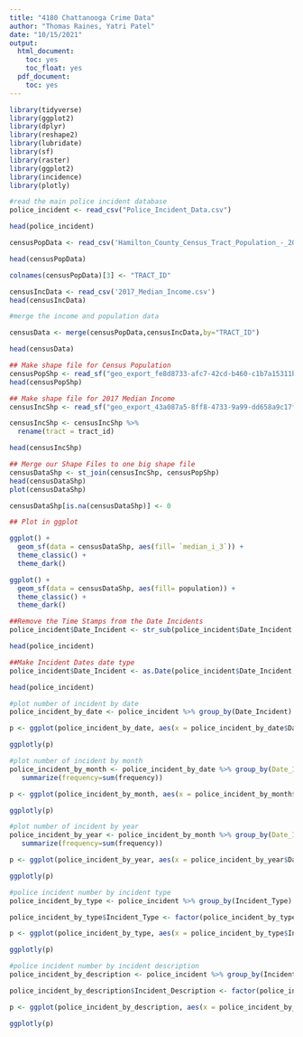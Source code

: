 ```yaml
---
title: "4180 Chattanooga Crime Data"
author: "Thomas Raines, Yatri Patel"
date: "10/15/2021"
output:
  html_document:
    toc: yes
    toc_float: yes
  pdf_document:
    toc: yes
---
```


```r
library(tidyverse)
library(ggplot2)
library(dplyr)
library(reshape2)
library(lubridate)
library(sf)
library(raster)
library(ggplot2)
library(incidence)
library(plotly)
```



```r
#read the main police incident database
police_incident <- read_csv("Police_Incident_Data.csv")

head(police_incident)
```


```r
censusPopData <- read_csv('Hamilton_County_Census_Tract_Population_-_2018_ACS_Five_Year.csv')

head(censusPopData)

colnames(censusPopData)[3] <- "TRACT_ID"
```

```r
censusIncData <- read_csv('2017_Median_Income.csv')
head(censusIncData)
```

```r
#merge the income and population data

censusData <- merge(censusPopData,censusIncData,by="TRACT_ID")

head(censusData)


```


```r
## Make shape file for Census Population
censusPopShp <- read_sf("geo_export_fe8d8733-afc7-42cd-b460-c1b7a15311bb.shp")
head(censusPopShp)
```


```r
## Make shape file for 2017 Median Income
censusIncShp <- read_sf("geo_export_43a087a5-8ff8-4733-9a99-dd658a9c17f4.shp")

censusIncShp <- censusIncShp %>%
  rename(tract = tract_id)

head(censusIncShp)
```


```r
## Merge our Shape Files to one big shape file
censusDataShp <- st_join(censusIncShp, censusPopShp)
head(censusDataShp)
plot(censusDataShp)

censusDataShp[is.na(censusDataShp)] <- 0
```


```r
## Plot in ggplot

ggplot() +
  geom_sf(data = censusDataShp, aes(fill= `median_i_3`)) +
  theme_classic() +
  theme_dark()
```


```r
ggplot() +
  geom_sf(data = censusDataShp, aes(fill= population)) +
  theme_classic() +
  theme_dark()

```


```r
##Remove the Time Stamps from the Date Incidents
police_incident$Date_Incident <- str_sub(police_incident$Date_Incident, 1, nchar(police_incident$Date_Incident)-12)

head(police_incident)
```

```r
##Make Incident Dates date type
police_incident$Date_Incident <- as.Date(police_incident$Date_Incident, format = "%m/%d/%Y")

head(police_incident)
```

```r
#plot number of incident by date 
police_incident_by_date <- police_incident %>% group_by(Date_Incident) %>% summarise(frequency = n())

p <- ggplot(police_incident_by_date, aes(x = police_incident_by_date$Date_Incident, y = police_incident_by_date$frequency)) + geom_col(fill="#BE93D4") + geom_smooth() + xlab("Year") + ylab("Number of Incident")

ggplotly(p)
```

```r
#plot number of incident by month 
police_incident_by_month <- police_incident_by_date %>% group_by(Date_Incident=floor_date(Date_Incident, "month")) %>%
   summarize(frequency=sum(frequency))

p <- ggplot(police_incident_by_month, aes(x = police_incident_by_month$Date_Incident, y = police_incident_by_month$frequency)) + geom_col(fill="#BE93D4") + geom_smooth() + xlab("Month") + ylab("Number of Incident")

ggplotly(p)

```

```r
#plot number of incident by year
police_incident_by_year <- police_incident_by_month %>% group_by(Date_Incident=floor_date(Date_Incident, "year")) %>%
   summarize(frequency=sum(frequency))

p <- ggplot(police_incident_by_year, aes(x = police_incident_by_year$Date_Incident, y = police_incident_by_year$frequency)) + geom_col(fill="#BE93D4") + geom_smooth() + xlab("Year") + ylab("Number of Incident")

ggplotly(p)
```

```r
#police incident number by incident type
police_incident_by_type <- police_incident %>% group_by(Incident_Type) %>% summarise(frequency = n())

police_incident_by_type$Incident_Type <- factor(police_incident_by_type$Incident_Type, levels = unique(police_incident_by_type$Incident_Type)[order(police_incident_by_type$frequency, decreasing = TRUE)])

p <- ggplot(police_incident_by_type, aes(x = police_incident_by_type$Incident_Type, y = police_incident_by_type$frequency)) + geom_col(fill="#BE93D4") + geom_smooth() + xlab("Type") + ylab("Number of Incident")

ggplotly(p)
```

```r
#police incident number by incident description
police_incident_by_description <- police_incident %>% group_by(Incident_Description) %>% summarise(frequency = n())

police_incident_by_description$Incident_Description <- factor(police_incident_by_description$Incident_Description, levels = unique(police_incident_by_description$Incident_Description)[order(police_incident_by_description$frequency, decreasing = TRUE)])

p <- ggplot(police_incident_by_description, aes(x = police_incident_by_description$Incident_Description, y = police_incident_by_description$frequency)) + geom_col(fill="#BE93D4") + xlab("Description") + ylab("Number of Incident") + theme(axis.text.x = element_text(angle = 90, vjust = 0.5, hjust=1))

ggplotly(p)
```

```r

```

